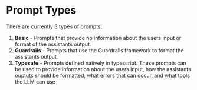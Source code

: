 
# Prompt Types

There are currently 3 types of prompts:
1) **Basic** - Prompts that provide no information about the users input or format of the assistants output.
2) **Guardrails** - Prompts that use the Guardrails framework to format the assistants output. 
3) **Typesafe** - Prompts defined natively in typescript. These prompts can be used to provide information about the users input, how the assistants ouptuts should be formatted, what errors that can occur, and what tools the LLM can use
